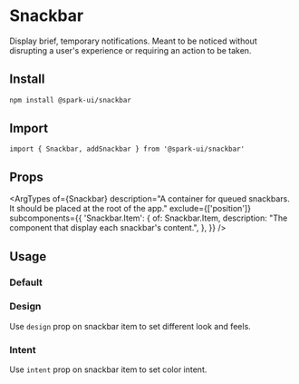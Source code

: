 


<Meta of={stories} />

# Snackbar

Display brief, temporary notifications. Meant to be noticed without disrupting a user's experience or requiring an action to be taken.

## Install

```sh
npm install @spark-ui/snackbar
```

## Import

```tsx
import { Snackbar, addSnackbar } from '@spark-ui/snackbar'
```

## Props

<ArgTypes
  of={Snackbar}
  description="A container for queued snackbars. It should be placed at the root of the app."
  exclude={['position']}
  subcomponents={{
    'Snackbar.Item': {
      of: Snackbar.Item,
      description: "The component that display each snackbar's content.",
    },
  }}
/>

## Usage

### Default

<Canvas of={stories.Default} />

### Design

Use `design` prop on snackbar item to set different look and feels.

<Canvas of={stories.Design} />

### Intent

Use `intent` prop on snackbar item to set color intent.

<Canvas of={stories.Intent} />

